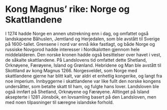 # Kong Magnus’ rike: Norge og Skattlandene

I 1274 hadde Norge en annen utstrekning enn i dag, og omfattet også landskapene Båhuslen, Jemtland og Herjedalen, som ble avstått til Sverige på 1600-tallet. Grensene i nord var ennå ikke fastlagt, og både Norge og russiske Novgorod hadde interesser i Nordkalotten gjennom hele middelalderen. Den norske kronen hadde også besittelser over havet i vest, de såkalte skattlandene. På Landslovens tid omfattet dette Shetland, Orknøyene, Færøyene, Island og Grønland. Hebridene og Man ble avstått til Skottland av kong Magnus 1266. Norgesveldet, som Norge med skattlandene gjerne har blitt kalt, var aldri et enhetlig kongerike, og langt fra noe imperium. Innbyggerne i skattlandene var like fullt den norske kongens undersåtter, som betalte skatt til ham, og fulgte hans lover. Landsloven ble også innført på Shetland, Orknøyene og Færøyene. Alltinget på Island aksepterte i 1281 Jónsbók, en lovsamling basert på den Landsloven, men med noen tilpasninger til særegne islandske forhold.

